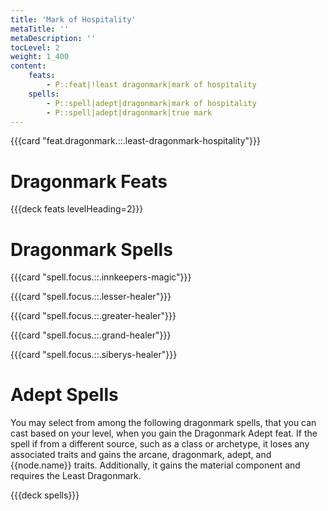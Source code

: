 ```yaml
---
title: 'Mark of Hospitality'
metaTitle: ''
metaDescription: ''
tocLevel: 2
weight: 1_400
content:
    feats:
        - P::feat|!least dragonmark|mark of hospitality
    spells:
        - P::spell|adept|dragonmark|mark of hospitality
        - P::spell|adept|dragonmark|true mark
---
```


{{{card "feat.dragonmark.::.least-dragonmark-hospitality"}}}

# Dragonmark Feats

{{{deck feats levelHeading=2}}}

# Dragonmark Spells

{{{card "spell.focus.::.innkeepers-magic"}}}

{{{card "spell.focus.::.lesser-healer"}}}

{{{card "spell.focus.::.greater-healer"}}}

{{{card "spell.focus.::.grand-healer"}}}

{{{card "spell.focus.::.siberys-healer"}}}

# Adept Spells

You may select from among the following dragonmark spells, that you can cast based on your level, when you gain the Dragonmark Adept feat. If the spell if from a different source, such as a class or archetype, it loses any associated traits and gains the arcane, dragonmark, adept, and {{node.name}} traits. Additionally, it gains the material component and requires the Least Dragonmark.

{{{deck spells}}}